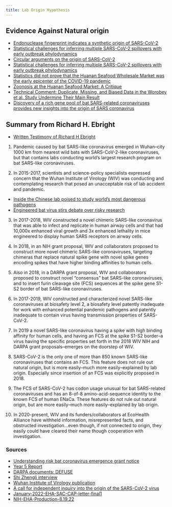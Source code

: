 ```yaml
---
title: Lab Origin Hypothesis
---
```


## Evidence Against Natural origin

- [Endonuclease fingerprint indicates a synthetic origin of SARS-CoV-2](https://www.biorxiv.org/content/10.1101/2022.10.18.512756v1)
- [Statistical challenges for inferring multiple SARS-CoV-2 spillovers with early outbreak phylodynamics](https://www.biorxiv.org/content/10.1101/2022.10.10.511625v1)
- [Circular arguments on the origin of SARS-CoV-2](https://zenodo.org/records/7016124)
- [Statistical challenges for inferring multiple SARS-CoV-2 spillovers with early outbreak phylodynamics](https://www.biorxiv.org/content/10.1101/2022.10.10.511625v1)
- [Statistics did not prove that the Huanan Seafood Wholesale Market was the early epicenter of the COVID-19 pandemic](https://arxiv.org/abs/2208.10106)
- [Zoonosis at the Huanan Seafood Market: A Critique](https://zenodo.org/records/7212687)
- [Technical Comment: Duplicate, Missing, and Biased Data in the Worobey et al. Study Undermine Their Main Result](https://papers.ssrn.com/sol3/papers.cfm?abstract_id=4275119)
- [Discovery of a rich gene pool of bat SARS-related coronaviruses provides new insights into the origin of SARS coronavirus](https://journals.plos.org/plospathogens/article?id=10.1371/journal.ppat.1006698)

## Summary from Richard H. Ebright

- [Written Testimony of Richard H Ebright](https://www.hsgac.senate.gov/wp-content/uploads/imo/media/doc/Ebright%20Testimony%20Updated.pdf)

1) Pandemic caused by bat SARS-like coronavirus emerged in Wuhan--city 1000 km from nearest wild bats with SARS-CoV-2-like coronaviruses, but that contains labs conducting world's largest research program on bat SARS-like coronaviruses.

2) In 2015-2017, scientists and science-policy specialists expressed concern that the Wuhan Institute of Virology (WIV) was conducting and contemplating research that posed an unacceptable risk of lab accident and pandemic.

- [Inside the Chinese lab poised to study world's most dangerous pathogens](https://www.nature.com/articles/nature.2017.21487)
- [Engineered bat virus stirs debate over risky research](https://www.nature.com/articles/nature.2015.18787)

3) In 2017-2018, WIV constructed a novel chimeric SARS-like coronavirus that was able to infect and replicate in human airway cells and that had 10,000x enhanced viral growth and 3x enhanced lethality in mice engineered to display human SARS receptors on airway cells.

4) In 2018, in an NIH grant proposal, WIV and collaborators proposed to construct more novel chimeric SARS-like coronaviruses, targeting chimeras that replace natural spike gene with novel spike genes encoding spikes that have higher binding affinities to human cells.

5) Also in 2018, in a DARPA grant proposal, WIV and collaborators proposed to construct novel "consensus" bat SARS-like coronaviruses, and to insert furin cleavage site (FCS) sequences at the spike gene S1-S2 border of bat SARS-like coronaviruses.

6) In 2017-2019, WIV constructed and characterized novel SARS-like coronaviruses at biosafety level 2, a biosafety level patently inadequate for work with enhanced potential pandemic pathogens and patently inadequate to contain virus having transmission properties of SARS-CoV-2.

7) In 2019 a novel SARS-like coronavirus having a spike with high binding affinity for human cells, and having an FCS at the spike S1-S2 border--a virus having the specific properties set forth in the 2018 WIV NIH and DARPA grant proposals--emerges on the doorstep of WIV.

8) SARS-CoV-2 is the only one of more than 850 known SARS-like coronaviruses that contains an FCS. This feature does not rule out natural origin, but is more easily--much more easily--explained by lab origin. Especially since insertion of an FCS was explicitly proposed in 2018.

9) The FCS of SARS-CoV-2 has codon usage unusual for bat SARS-related coronaviruses and has an 8-of-8 amino-acid-sequence identity to the known FCS of human ENaCa. These features do not rule out natural origin, but are more easily--much more easily--explained by lab origin.

10) In 2020-present, WIV and its funders/collaborators at EcoHealth Alliance have withheld information, misrepresented facts, and obstructed investigation...even though, if not connected to origin, they easily could have cleared their name though cooperation with investigation.

### Sources

- [Understanding risk bat coronavirus emergence grant notice](https://shdw-drive.genesysgo.net/7HNcudNMgN9u5dcCawmUS4UpPXFHtMnBiruXTMmhw1NL/understanding-risk-bat-coronavirus-emergence-grant-notice.pdf) 
- [Year 5 Report](https://republicans-oversight.house.gov/wp-content/uploads/2021/10/Year-5-EHAv.pdf)
- [DARPA documents: DEFUSE](https://documentcloud.org/documents/21066966-defuse-proposal)
- [Shi Zhengli interview](https://science.org/pb-assets/PDF/News%20PDFs/Shi%20Zhengli%20Q&A-1630433861.pdf)
- [Wuhan Institute of Virology publication](https://nature.com/articles/s41586-020-2012-7)
- [A call for independent inquiry into the origin of the SARS-CoV-2 virus](https://pnas.org/doi/10.1073/pnas.2202769119)
- [January-2022-EHA-SAC-CAP-letter-final1](https://republicans-oversight.house.gov/wp-content/uploads/2022/01/January-2022-EHA-SAC-CAP-letter-final1.pdf) 
- [NIH-EHA-Production-8.19.22](https://republicans-oversight.house.gov/wp-content/uploads/2022/08/NIH-EHA-Production-8.19.22.pdf)
